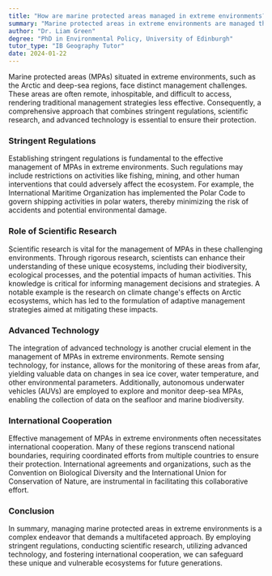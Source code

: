 ```yaml
---
title: "How are marine protected areas managed in extreme environments?"
summary: "Marine protected areas in extreme environments are managed through stringent regulations, scientific research, and advanced technology."
author: "Dr. Liam Green"
degree: "PhD in Environmental Policy, University of Edinburgh"
tutor_type: "IB Geography Tutor"
date: 2024-01-22
---
```


Marine protected areas (MPAs) situated in extreme environments, such as the Arctic and deep-sea regions, face distinct management challenges. These areas are often remote, inhospitable, and difficult to access, rendering traditional management strategies less effective. Consequently, a comprehensive approach that combines stringent regulations, scientific research, and advanced technology is essential to ensure their protection.

### Stringent Regulations

Establishing stringent regulations is fundamental to the effective management of MPAs in extreme environments. Such regulations may include restrictions on activities like fishing, mining, and other human interventions that could adversely affect the ecosystem. For example, the International Maritime Organization has implemented the Polar Code to govern shipping activities in polar waters, thereby minimizing the risk of accidents and potential environmental damage.

### Role of Scientific Research

Scientific research is vital for the management of MPAs in these challenging environments. Through rigorous research, scientists can enhance their understanding of these unique ecosystems, including their biodiversity, ecological processes, and the potential impacts of human activities. This knowledge is critical for informing management decisions and strategies. A notable example is the research on climate change's effects on Arctic ecosystems, which has led to the formulation of adaptive management strategies aimed at mitigating these impacts.

### Advanced Technology

The integration of advanced technology is another crucial element in the management of MPAs in extreme environments. Remote sensing technology, for instance, allows for the monitoring of these areas from afar, yielding valuable data on changes in sea ice cover, water temperature, and other environmental parameters. Additionally, autonomous underwater vehicles (AUVs) are employed to explore and monitor deep-sea MPAs, enabling the collection of data on the seafloor and marine biodiversity.

### International Cooperation

Effective management of MPAs in extreme environments often necessitates international cooperation. Many of these regions transcend national boundaries, requiring coordinated efforts from multiple countries to ensure their protection. International agreements and organizations, such as the Convention on Biological Diversity and the International Union for Conservation of Nature, are instrumental in facilitating this collaborative effort.

### Conclusion

In summary, managing marine protected areas in extreme environments is a complex endeavor that demands a multifaceted approach. By employing stringent regulations, conducting scientific research, utilizing advanced technology, and fostering international cooperation, we can safeguard these unique and vulnerable ecosystems for future generations.
    